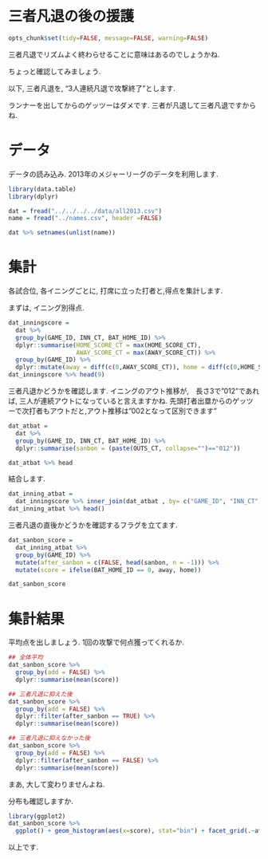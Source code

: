 三者凡退の後の援護
========================================================

```r
opts_chunk$set(tidy=FALSE, message=FALSE, warning=FALSE)
```
三者凡退でリズムよく終わらせることに意味はあるのでしょうかね. 

ちょっと確認してみましょう.

以下, 三者凡退を, "3人連続凡退で攻撃終了"とします. 

ランナーを出してからのゲッツーはダメです. 三者が凡退して三者凡退ですからね.  

# データ

データの読み込み. 2013年のメジャーリーグのデータを利用します. 
```r
library(data.table)
library(dplyr)

dat = fread("../../../../data/all2013.csv")
name = fread("../names.csv", header =FALSE)

dat %>% setnames(unlist(name))
```

# 集計
各試合位, 各イニングごとに, 打席に立った打者と,得点を集計します. 


まずは, イニング別得点.
```r
dat_inningscore = 
  dat %>% 
  group_by(GAME_ID, INN_CT, BAT_HOME_ID) %>% 
  dplyr::summarise(HOME_SCORE_CT = max(HOME_SCORE_CT), 
                   AWAY_SCORE_CT = max(AWAY_SCORE_CT)) %>% 
  group_by(GAME_ID) %>% 
  dplyr::mutate(away = diff(c(0,AWAY_SCORE_CT)), home = diff(c(0,HOME_SCORE_CT)))
dat_inningscore %>% head(9)
```

三者凡退かどうかを確認します. 
イニングのアウト推移が,　長さ3で"012"であれば, 三人が連続アウトになっていると言えますかね.
先頭打者出塁からのゲッツーで次打者もアウトだと,アウト推移は"002となって区別できます"
```r
dat_atbat = 
  dat %>% 
  group_by(GAME_ID, INN_CT, BAT_HOME_ID) %>% 
  dplyr::summarise(sanbon = (paste(OUTS_CT, collapse="")=="012"))

dat_atbat %>% head

```

結合します.
```r
dat_inning_atbat = 
  dat_inningscore %>% inner_join(dat_atbat , by= c("GAME_ID", "INN_CT", "BAT_HOME_ID")) 
dat_inning_atbat %>% head()
```

三者凡退の直後かどうかを確認するフラグを立てます. 
```r
dat_sanbon_score = 
  dat_inning_atbat %>% 
  group_by(GAME_ID) %>% 
  mutate(after_sanbon = c(FALSE, head(sanbon, n = -1))) %>% 
  mutate(score = ifelse(BAT_HOME_ID == 0, away, home)) 

dat_sanbon_score
```


# 集計結果

平均点を出しましょう. 1回の攻撃で何点獲ってくれるか.
```r

## 全体平均
dat_sanbon_score %>% 
  group_by(add = FALSE) %>%
  dplyr::summarise(mean(score))

## 三者凡退に抑えた後
dat_sanbon_score %>% 
  group_by(add = FALSE) %>%
  dplyr::filter(after_sanbon == TRUE) %>% 
  dplyr::summarise(mean(score))

## 三者凡退に抑えなかった後
dat_sanbon_score %>% 
  group_by(add = FALSE) %>%
  dplyr::filter(after_sanbon == FALSE) %>% 
  dplyr::summarise(mean(score))

```

まあ, 大して変わりませんよね. 

分布も確認しますか. 

```r
library(ggplot2)
dat_sanbon_score %>% 
  ggplot() + geom_histogram(aes(x=score), stat="bin") + facet_grid(.~after_sanbon)

```


以上です. 
